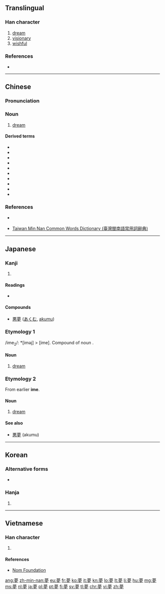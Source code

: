 {{also|萝}}
==Translingual==
{{ja-forms|[[夢]]|[[梦]]|[[夢]]}}

===Han character===
{{Han char|rn=36|rad=夕|as=11|sn=14|four=44207|canj=TWLN|ids=⿱艹⿳罒冖夕|⺫}}

# [[dream]]
# [[visionary]]
# [[wishful]]

===References===
* {{Han ref|kx=0247.160|dkj=05801|dj=0492.060|hdz=20864.190|uh=5922|ud=22818|bh=B9DA|bd=47578}}

----

==Chinese==
{{zh-forms|s=梦}}

===Pronunciation===
{{zh-pron
|m=mèng
|c=mung6
|h=pfs=mung
|mn=bāng/bōng
|mn_note=bāng - vernacular; bōng - literary
|w=
|mc=y
|oc=y
|ma=Zh-mèng.ogg
|cat=n,a
}}

===Noun===
{{zh-noun|t}}

# [[dream]]
#: {{zh-usex|我 尋晚 發夢\發 咗 個 '''夢'''，係 關於 你 嘅。喺 '''夢''' 裡{leoi5}面 我 見到{dou3-2} 你 同 我 一齊 健身。|This morning I had a '''dream''' about you. In the '''dream''', I saw you working out with me.|C}}

====Derived terms====
* {{zh-l|惡夢}}
* {{zh-l|夢遺}}
* {{zh-l|夢遊}}
* {{zh-l|夢魘}}
* {{zh-l|夢寐}}
* {{zh-l|發夢}}
* {{zh-l|濕夢}}
* {{zh-l|白日夢}}
* {{zh-l|夢見}}
* {{zh-l|夢想}}

===References===
* {{qualifier|Mandarin|Cantonese}} {{cite web
|url=http://www.cantonese.sheik.co.uk/scripts/wordsearch.php?level=0
|title=夢
|work=Cantodict
|language=Cantonese/English
|accessdate=2010-09-22}}
* {{qualifier|Min Nan}} [http://twblg.dict.edu.tw/holodict_new/result_detail.jsp?n_no=10449&curpage=1&sample=%E5%A4%A2&radiobutton=1&querytarget=1&limit=20&pagenum=1&rowcount=10 Taiwan Min Nan Common Words Dictionary (臺灣閩南語常用詞辭典)]

----

==Japanese==

===Kanji===
{{ja-kanji|grade=5|rs=夕11}}

# {{defn|lang=ja|sort=夕11}}

====Readings====
* {{ja-readings|goon=[[む]] (mu)|kanon=[[ぼう]] (bō)|kun=[[ゆめ]] (yume), [[くらい]] (kurai), [[ゆめみる]] (yumemiru)}}

====Compounds====
* [[悪夢]] ([[あくむ]], [[akumu]])

===Etymology 1===
/ime<sub>2</sub>/: *[iməj] > [ime]. Compound of noun {{compound|寝|tr1=i|t1=sleep|目|tr2=me|t2=eye|lang=ja}}.

====Noun====
{{ja-noun|いめ}}

# {{context|archaic|lang=ja|sort=いめ}} [[dream]]

===Etymology 2===
{{ja-kanjitab|ゆめ|yomi=k}}
From earlier '''ime'''.

====Noun====
{{ja-noun|ゆめ}}

# [[dream]]

====See also====
* [[悪夢]] (akumu)

----

==Korean==

===Alternative forms===
* {{l|ko|㒱}}

===Hanja===
{{ko-hanja|hangeul=[[몽]]|rv=mong|mr=mong}}

# {{defn|lang=ko|sort=夕11}}

----

==Vietnamese==

===Han character===
{{vi-hantu|[[mộng]], [[mọng]], [[mống]], [[mồng]], [[mòng]], [[muống]]|rs=夕11}}

# {{defn|lang=vi|sort=夕11}}

====References====
* [http://nomfoundation.org/common/nom_details.php?codepoint=5922&img=1 Nom Foundation]

[[ang:夢]]
[[zh-min-nan:夢]]
[[eu:夢]]
[[fr:夢]]
[[ko:夢]]
[[it:夢]]
[[kn:夢]]
[[lo:夢]]
[[lt:夢]]
[[li:夢]]
[[hu:夢]]
[[mg:夢]]
[[ms:夢]]
[[nl:夢]]
[[ja:夢]]
[[pl:夢]]
[[pt:夢]]
[[fi:夢]]
[[sv:夢]]
[[tl:夢]]
[[chr:夢]]
[[vi:夢]]
[[zh:夢]]